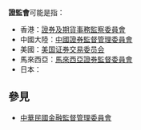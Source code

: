 '''證監會'''可能是指：

* 香港：[[證券及期貨事務監察委員會|證券及期貨事務監察委員會]]
* 中國大陸：[[中國證券監督管理委員會|中國證券監督管理委員會]]
* 美國：[[美国证券交易委员会|美国证券交易委员会]]
* 馬來西亞：[[馬來西亞證券監督委員會|馬來西亞證券監督委員會]]
* 日本： {{link-jp|證券交易等監視委員會|証券取引等監視委員会}}

==參見==
* [[中華民國金融監督管理委員會|中華民國金融監督管理委員會]]

{{disambig|Cat=組織機構消歧義}}